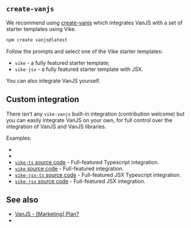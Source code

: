 
<CommunityNote url="https://vanjs.org" tool="VanJS" hasExtension={false} />

## `create-vanjs`

We recommend using [create-vanjs](https://github.com/thednp/create-vanjs) which integrates VanJS with a set of starter templates using Vike.

```bash
npm create vanjs@latest
```
Follow the prompts and select one of the Vike starter templates:

 - `vike` - a fully featured starter template;
 - `vike-jsx` - a fully featured starter template with JSX.

You can also <Link href="#custom-integration">integrate VanJS yourself</Link>.


## Custom integration

There isn't any `vike-vanjs` built-in integration (contribution welcome) but you can easily integrate VanJS on your own, for full control over the integration of VanJS and VanJS libraries.

Examples:
 - <Example timestamp="2025.03" repo="brillout/vike-with-van-jsx" />
 - <Example timestamp="2025.03" repo="brillout/vike-with-van" />
 - <ExampleTimestamp timestamp="2025.03" /> [`vike-ts` source code](https://github.com/thednp/create-vanjs/tree/master/template-vike-ts) - Full-featured Typescript integration.
 - <ExampleTimestamp timestamp="2025.03" /> [`vike` source code](https://github.com/thednp/create-vanjs/tree/master/template-vike) - Full-featured integration.
 - <ExampleTimestamp timestamp="2025.03" /> [`vike-jsx-ts` source code](https://github.com/thednp/create-vanjs/tree/master/template-vike-jsx-ts) - Full-featured JSX Typescript integration.
 - <ExampleTimestamp timestamp="2025.03" /> [`vike-jsx` source code](https://github.com/thednp/create-vanjs/tree/master/template-vike-jsx) - Full-featured JSX integration.


## See also

 - [VanJS - [Marketing] Plan?](https://github.com/vanjs-org/van/discussions/427)
 - <Link href="/ui-frameworks" />

